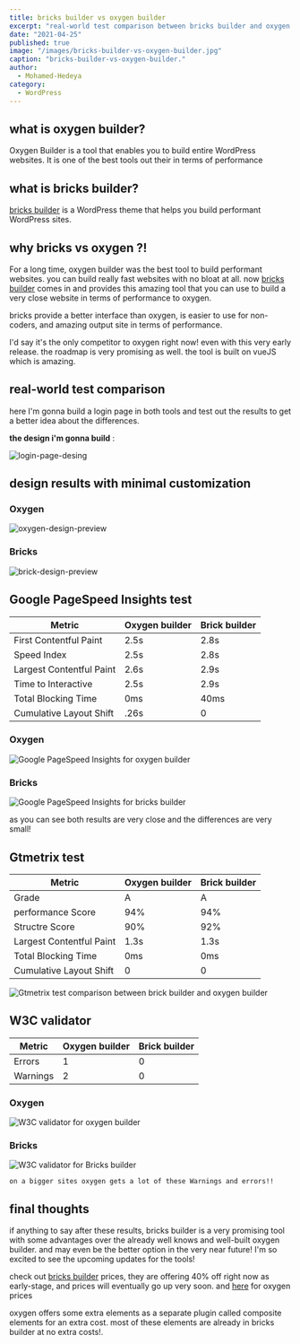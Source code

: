 ```yaml
---
title: bricks builder vs oxygen builder
excerpt: "real-world test comparison between bricks builder and oxygen builder"
date: "2021-04-25"
published: true
image: "/images/bricks-builder-vs-oxygen-builder.jpg"
caption: "bricks-builder-vs-oxygen-builder."
author:
  - Mohamed-Hedeya
category:
  - WordPress
---
```


## what is oxygen builder?

Oxygen Builder is a tool that enables you to build entire WordPress websites.
It is one of the best tools out their in terms of performance

## what is bricks builder?

[bricks builder](https://bricksbuilder.io/) is a WordPress theme that helps you build performant WordPress sites.

## why bricks vs oxygen ?!

For a long time, oxygen builder was the best tool to build performant websites.
you can build really fast websites with no bloat at all.
now [bricks builder](https://bricksbuilder.io/) comes in and provides this amazing tool that you can use to build a very close website in terms of performance to oxygen.

bricks provide a better interface than oxygen, is easier to use for non-coders, and amazing output site in terms of performance.

I'd say it's the only competitor to oxygen right now! even with this very early release. the roadmap is very promising as well.
the tool is built on vueJS which is amazing.

## real-world test comparison

here I'm gonna build a login page in both tools and test out the results to get a better idea about the differences.

**the design i'm gonna build** :

![login-page-desing](/images/login-page-desing.jpg)

## design results with minimal customization

### Oxygen

![oxygen-design-preview](/images/oxygen-design-preview.JPG)

### Bricks

![brick-design-preview](/images/brick-design-preview.JPG)

## Google PageSpeed Insights test

| Metric                   | Oxygen builder | Brick builder |
| ------------------------ | -------------- | ------------- |
| First Contentful Paint   | 2.5s           | 2.8s          |
| Speed Index              | 2.5s           | 2.8s          |
| Largest Contentful Paint | 2.6s           | 2.9s          |
| Time to Interactive      | 2.5s           | 2.9s          |
| Total Blocking Time      | 0ms            | 40ms          |
| Cumulative Layout Shift  | .26s           | 0             |

### Oxygen

![Google PageSpeed Insights for oxygen builder](/images/Google-PageSpeed-Insights-for-oxygen-builder.png)

### Bricks

![Google PageSpeed Insights for bricks builder](/images/Google-PageSpeed-Insights-for-bricks-builder.png)

as you can see both results are very close and the differences are very small!

## Gtmetrix test

| Metric                   | Oxygen builder | Brick builder |
| ------------------------ | -------------- | ------------- |
| Grade                    | A              | A             |
| performance Score        | 94%            | 94%           |
| Structre Score           | 90%            | 92%           |
| Largest Contentful Paint | 1.3s           | 1.3s          |
| Total Blocking Time      | 0ms            | 0ms           |
| Cumulative Layout Shift  | 0              | 0             |

![Gtmetrix test comparison between brick builder and oxygen builder](/images/Gtmetrix-test-comparison-between-brick-builder-and-oxygen-builder.png)

## W3C validator

| Metric   | Oxygen builder | Brick builder |
| -------- | -------------- | ------------- |
| Errors   | 1              | 0             |
| Warnings | 2              | 0             |

### Oxygen

![W3C validator for oxygen builder](/images/W3C-validator-for-oxygen-builder.png)

### Bricks

![W3C validator for Bricks builder](/images/W3C-validator-for-bricks-builder.png)

`on a bigger sites oxygen gets a lot of these Warnings and errors!!`

## final thoughts

if anything to say after these results, bricks builder is a very promising tool with some advantages over the already well knows and well-built oxygen builder.
and may even be the better option in the very near future!
I'm so excited to see the upcoming updates for the tools!

check out [bricks builder](https://bricksbuilder.io/) prices, they are offering 40% off right now as early-stage, and prices will eventually go up very soon.
and [here](https://oxygenbuilder.com/pricing/) for oxygen prices

oxygen offers some extra elements as a separate plugin called composite elements for an extra cost. most of these elements are already in bricks builder at no extra costs!.
